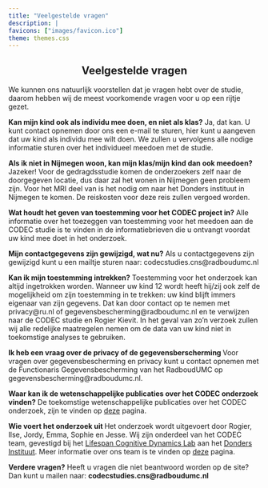 ```yaml
---
title: "Veelgestelde vragen"
description: |
favicons: ["images/favicon.ico"]
theme: themes.css
--- 
```

<center>

## Veelgestelde vragen

</center>

We kunnen ons natuurlijk voorstellen dat je vragen hebt over de studie, daarom hebben wij de meest voorkomende vragen voor u op een rijtje gezet.

<b>Kan mijn kind ook als individu mee doen, en niet als klas?</b>
Ja, dat kan. U kunt contact opnemen door ons een e-mail te sturen, hier kunt u aangeven dat uw kind als individu mee wilt doen. We zullen u vervolgens alle nodige informatie sturen over het individueel meedoen met de studie. 

<b>Als ik niet in Nijmegen woon, kan mijn klas/mijn kind dan ook meedoen?</b>
Jazeker! Voor de gedragdsstudie komen de onderzoekers zelf naar de doorgegeven locatie, dus daar zal het wonen in Nijmegen geen probleem zijn. Voor het MRI deel van is het nodig om naar het Donders instituut in Nijmegen te komen. De reiskosten voor deze reis zullen vergoed worden. 

<b>Wat houdt het geven van toestemming voor het CODEC project  in?</b>
Alle informatie over het toezeggen van toestemming voor het meedoen aan de CODEC studie is te vinden in de informatiebrieven die u ontvangt voordat uw kind mee doet in het onderzoek. 

<b>Mijn contactgegevens zijn gewijzigd, wat nu?</b>
Als u contactgegevens zijn gewijzigd kunt u een mailtje sturen naar: codecstudies.cns@radboudumc.nl

<b>Kan ik mijn toestemming intrekken?</b>
Toestemming voor het onderzoek kan altijd ingetrokken worden.  Wanneer uw kind 12 wordt heeft hij/zij ook zelf de mogelijkheid om zijn toestemming in te trekken: uw kind blijft immers eigenaar van zijn gegevens. Dat kan
door contact op te nemen met privacy@ru.nl of gegevensbescherming@radboudumc.nl en te verwijzen naar de CODEC studie en Rogier Kievit. In het geval van zo’n verzoek zullen wij alle redelijke maatregelen nemen om de data van uw kind niet in toekomstige analyses te gebruiken.

<b> Ik heb een vraag over de privacy of de gegevensberscherming </b>
Voor vragen over gegevensbescherming en privacy kunt u contact opnemen met de Functionaris Gegevensbescherming van het RadboudUMC op gegevensbescherming@radboudumc.nl.

<b>Waar kan ik de wetenschappelijke publicaties over het CODEC onderzoek vinden?</b>
De toekomstige wetenschappelijke publicaties over het CODEC onderzoek, zijn te vinden op [deze](onderzoek.html) pagina. 

<b>Wie voert het onderzoek uit </b>
Het onderzoek wordt uitgevoert door Rogier, Ilse, Jordy, Emma, Sophie en Jesse. Wij zijn onderdeel van het CODEC team, gevestigd bij het [Lifespan Cognitive Dynamics Lab](https://lifespancognitivedynamics.com) aan het [Donders Instituut](https://www.ru.nl/donders/). Meer informatie over ons team is te vinden op [deze](team.html) pagina. 


<b>Verdere vragen?</b>
Heeft u vragen die niet beantwoord worden op de site? Dan kunt u mailen naar:
<strong>codecstudies.cns@radboudumc.nl
</strong>
